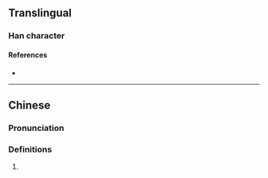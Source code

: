 {{character info}}
==Translingual==

===Han character===
{{Han char|rn=85|rad=水|as=14|sn=17|four=|canj=ETOR,XETOR|ids=⿰氵蒼}}

====References====
* {{Han ref|kx=0657.361|hdz=31766.041|uh=6FF8|ud=28664}}

----

==Chinese==
{{zh-forms}}

===Pronunciation===
{{zh-pron
|m=cāng
|c=cong1
|mc=y
|oc=y
|ma=
|cat=
}}

===Definitions===
{{zh-hanzi}}

# {{rfdef|zh}}